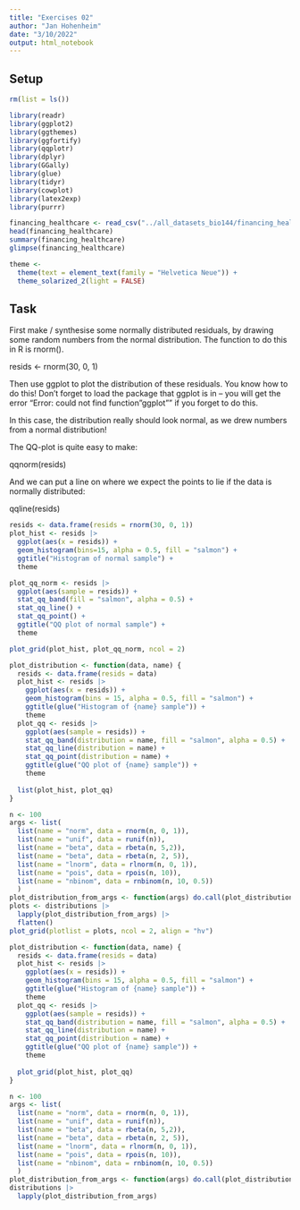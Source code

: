 ```yaml
---
title: "Exercises 02"
author: "Jan Hohenheim"
date: "3/10/2022"
output: html_notebook
---
```


## Setup
```r
rm(list = ls())
```

```r
library(readr)
library(ggplot2)
library(ggthemes)
library(ggfortify)
library(qqplotr)
library(dplyr)
library(GGally)
library(glue)
library(tidyr)
library(cowplot)
library(latex2exp)
library(purrr)
```

```r
financing_healthcare <- read_csv("../all_datasets_bio144/financing_healthcare.csv")
head(financing_healthcare)
summary(financing_healthcare)
glimpse(financing_healthcare)

theme <- 
  theme(text = element_text(family = "Helvetica Neue")) +
  theme_solarized_2(light = FALSE)
```

## Task
First make / synthesise some normally distributed residuals, by drawing some random numbers from the normal distribution. The function to do this in R is rnorm().

resids <- rnorm(30, 0, 1)

Then use ggplot to plot the distribution of these residuals. You know how to do this! Don't forget to load the package that ggplot is in -- you will get the error "Error: could not find function "ggplot"" if you forget to do this.

In this case, the distribution really should look normal, as we drew numbers from a normal distribution!

The QQ-plot is quite easy to make:

qqnorm(resids)

And we can put a line on where we expect the points to lie if the data is normally distributed:

qqline(resids)

```r
resids <- data.frame(resids = rnorm(30, 0, 1))
plot_hist <- resids |>
  ggplot(aes(x = resids)) +
  geom_histogram(bins=15, alpha = 0.5, fill = "salmon") +
  ggtitle("Histogram of normal sample") +
  theme

plot_qq_norm <- resids |>
  ggplot(aes(sample = resids)) +
  stat_qq_band(fill = "salmon", alpha = 0.5) +
  stat_qq_line() +
  stat_qq_point() +
  ggtitle("QQ plot of normal sample") +
  theme

plot_grid(plot_hist, plot_qq_norm, ncol = 2)
```

```r
plot_distribution <- function(data, name) {
  resids <- data.frame(resids = data)
  plot_hist <- resids |>
    ggplot(aes(x = resids)) +
    geom_histogram(bins = 15, alpha = 0.5, fill = "salmon") +
    ggtitle(glue("Histogram of {name} sample")) +
    theme
  plot_qq <- resids |>
    ggplot(aes(sample = resids)) +
    stat_qq_band(distribution = name, fill = "salmon", alpha = 0.5) +
    stat_qq_line(distribution = name) +
    stat_qq_point(distribution = name) +
    ggtitle(glue("QQ plot of {name} sample")) +
    theme
  
  list(plot_hist, plot_qq)
}

n <- 100
args <- list(
  list(name = "norm", data = rnorm(n, 0, 1)),
  list(name = "unif", data = runif(n)),
  list(name = "beta", data = rbeta(n, 5,2)),
  list(name = "beta", data = rbeta(n, 2, 5)),
  list(name = "lnorm", data = rlnorm(n, 0, 1)),
  list(name = "pois", data = rpois(n, 10)),
  list(name = "nbinom", data = rnbinom(n, 10, 0.5))
  )
plot_distribution_from_args <- function(args) do.call(plot_distribution, args)
plots <- distributions |>
  lapply(plot_distribution_from_args) |>
  flatten()
plot_grid(plotlist = plots, ncol = 2, align = "hv")
```
```r
plot_distribution <- function(data, name) {
  resids <- data.frame(resids = data)
  plot_hist <- resids |>
    ggplot(aes(x = resids)) +
    geom_histogram(bins = 15, alpha = 0.5, fill = "salmon") +
    ggtitle(glue("Histogram of {name} sample")) +
    theme
  plot_qq <- resids |>
    ggplot(aes(sample = resids)) +
    stat_qq_band(distribution = name, fill = "salmon", alpha = 0.5) +
    stat_qq_line(distribution = name) +
    stat_qq_point(distribution = name) +
    ggtitle(glue("QQ plot of {name} sample")) +
    theme
  
  plot_grid(plot_hist, plot_qq)
}

n <- 100
args <- list(
  list(name = "norm", data = rnorm(n, 0, 1)),
  list(name = "unif", data = runif(n)),
  list(name = "beta", data = rbeta(n, 5,2)),
  list(name = "beta", data = rbeta(n, 2, 5)),
  list(name = "lnorm", data = rlnorm(n, 0, 1)),
  list(name = "pois", data = rpois(n, 10)),
  list(name = "nbinom", data = rnbinom(n, 10, 0.5))
  )
plot_distribution_from_args <- function(args) do.call(plot_distribution, args)
distributions |>
  lapply(plot_distribution_from_args)
```
